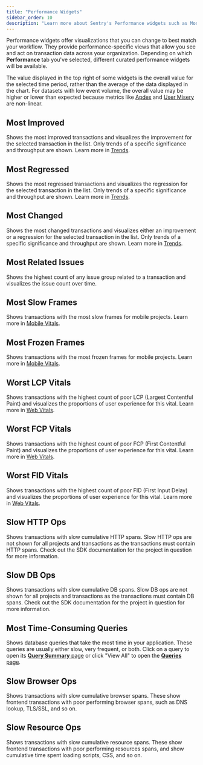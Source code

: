 ```yaml
---
title: "Performance Widgets"
sidebar_order: 10
description: "Learn more about Sentry's Performance widgets such as Most Related Issues, Most Regressed Transactions, and Slow HTTP Ops, and how they can be used to surface performance insights in your applications."
---
```


Performance widgets offer visualizations that you can change to best match your workflow. They provide performance-specific views that allow you see and act on transaction data across your organization.
Depending on which **Performance** tab you've selected, different curated performance widgets will be available.

<Note>

The value displayed in the top right of some widgets is the overall value for the selected time period, rather than the average of the data displayed in the chart. For datasets with low event volume, the overall value may be higher or lower than expected because metrics like [Apdex](/product/performance/metrics/#apdex) and [User Misery](/product/performance/metrics/#user-misery) are non-linear.

</Note>

## Most Improved

Shows the most improved transactions and visualizes the improvement for the selected transaction in the list. Only trends of a specific significance and throughput are shown. Learn more in [Trends](/product/performance/trends).

## Most Regressed

Shows the most regressed transactions and visualizes the regression for the selected transaction in the list. Only trends of a specific significance and throughput are shown. Learn more in [Trends](/product/performance/trends).

## Most Changed

Shows the most changed transactions and visualizes either an improvement or a regression for the selected transaction in the list. Only trends of a specific significance and throughput are shown. Learn more in [Trends](/product/performance/trends).

## Most Related Issues

Shows the highest count of any issue group related to a transaction and visualizes the issue count over time.

## Most Slow Frames

Shows transactions with the most slow frames for mobile projects. Learn more in [Mobile Vitals](/product/performance/mobile-vitals).

## Most Frozen Frames

Shows transactions with the most frozen frames for mobile projects. Learn more in [Mobile Vitals](/product/performance/mobile-vitals).

## Worst LCP Vitals

Shows transactions with the highest count of poor LCP (Largest Contentful Paint) and visualizes the proportions of user experience for this vital. Learn more in [Web Vitals](/product/performance/web-vitals).

## Worst FCP Vitals

Shows transactions with the highest count of poor FCP (First Contentful Paint) and visualizes the proportions of user experience for this vital. Learn more in [Web Vitals](/product/performance/web-vitals).

## Worst FID Vitals

Shows transactions with the highest count of poor FID (First Input Delay) and visualizes the proportions of user experience for this vital. Learn more in [Web Vitals](/product/performance/web-vitals).

## Slow HTTP Ops

Shows transactions with slow cumulative HTTP spans. Slow HTTP ops are not shown for all projects and transactions as the transactions must contain HTTP spans. Check out the SDK documentation for the project in question for more information.

## Slow DB Ops

Shows transactions with slow cumulative DB spans. Slow DB ops are not shown for all projects and transactions as the transactions must contain DB spans. Check out the SDK documentation for the project in question for more information.

## Most Time-Consuming Queries

Shows database queries that take the most time in your application. These queries are usually either slow, very frequent, or both. Click on a query to open its [**Query Summary** page](/product/performance/database#query-summary-page) or click "View All" to open the [**Queries** page](/product/performance/database#queries-page).

## Slow Browser Ops

Shows transactions with slow cumulative browser spans. These show frontend transactions with poor performing browser spans, such as DNS lookup, TLS/SSL, and so on.

## Slow Resource Ops

Shows transactions with slow cumulative resource spans. These show frontend transactions with poor performing resources spans, and show cumulative time spent loading scripts, CSS, and so on.
